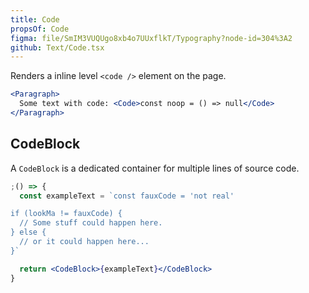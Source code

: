 ```yaml
---
title: Code
propsOf: Code
figma: file/SmIM3VUQUgo8xb4o7UUxflkT/Typography?node-id=304%3A2
github: Text/Code.tsx
---
```


Renders a inline level `<code />` element on the page.

```jsx
<Paragraph>
  Some text with code: <Code>const noop = () => null</Code>
</Paragraph>
```

## CodeBlock

A `CodeBlock` is a dedicated container for multiple lines of source code.

```jsx
;() => {
  const exampleText = `const fauxCode = 'not real'

if (lookMa != fauxCode) {
  // Some stuff could happen here.
} else {
  // or it could happen here...
}`

  return <CodeBlock>{exampleText}</CodeBlock>
}
```
